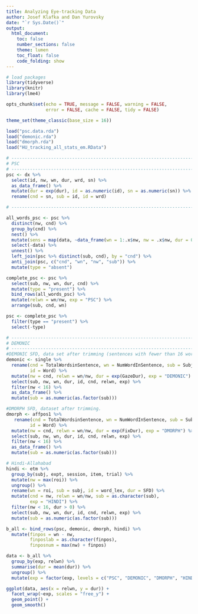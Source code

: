 ```yaml
---
title: Analyzing Eye-tracking Data
author: Josef Klafka and Dan Yurovsky
date: "`r Sys.Date()`"
output: 
  html_document:
    toc: false
    number_sections: false
    theme: lumen
    toc_float: false
    code_folding: show 
---
```


```r
# load packages
library(tidyverse)
library(knitr)
library(lme4)

opts_chunk$set(echo = TRUE, message = FALSE, warning = FALSE, 
               error = FALSE, cache = FALSE, tidy = FALSE)

theme_set(theme_classic(base_size = 16))
```

```r
load("psc.data.rda")
load("demonic.rda") 
load("dmorph.rda")
load("HU_tracking_all_stats_em.RData")
```

```r
# ------------------------------------------------------------------------------
# PSC
# ------------------------------------------------------------------------------
psc <- dx %>%
  select(id, nw, wn, dur, wrd, sn) %>%
  as_data_frame() %>%
  mutate(dur = exp(dur), id = as.numeric(id), sn = as.numeric(sn)) %>%
  rename(cnd = sn, sub = id, id = wrd)

# ------------------------------------------------------------------------------

all_words_psc <- psc %>%
  distinct(nw, cnd) %>%
  group_by(cnd) %>%
  nest() %>%
  mutate(sens = map(data, ~data_frame(wn = 1:.x$nw, nw = .x$nw, dur = 0))) %>%
  select(-data) %>%
  unnest() %>%
  left_join(psc %>% distinct(sub, cnd), by = "cnd") %>%
  anti_join(psc, c("cnd", "wn", "nw", "sub")) %>%
  mutate(type = "absent")

complete_psc <- psc %>%
  select(sub, nw, wn, dur, cnd) %>%
  mutate(type = "present") %>%
  bind_rows(all_words_psc) %>%
  mutate(relwn = wn/nw, exp = "PSC") %>%
  arrange(sub, cnd, wn)

psc <- complete_psc %>%
  filter(type == "present") %>%
  select(-type)

# ------------------------------------------------------------------------------
# DEMONIC
# ------------------------------------------------------------------------------
#DEMONIC SFD, data set after trimming (sentences with fewer than 16 words, extra short and long fixations removed, etc)
demonic <- single %>%
  rename(cnd = TotalWordsinSentence, wn = NumWordInSentence, sub = Subject, 
         id = Word) %>%
  mutate(nw = cnd, relwn = wn/nw, dur = exp(GazeDur), exp = "DEMONIC") %>%
  select(sub, nw, wn, dur, id, cnd, relwn, exp) %>%
  filter(nw < 16) %>%
  as_data_frame() %>%
  mutate(sub = as.numeric(as.factor(sub)))

#DMORPH SFD, dataset after trimming.
dmorph <- affpos1 %>%
   rename(cnd = TotalWordsinSentence, wn = NumWordInSentence, sub = Subject, 
         id = Word) %>%
  mutate(nw = cnd, relwn = wn/nw, dur = exp(FixDur), exp = "DMORPH") %>%
  select(sub, nw, wn, dur, id, cnd, relwn, exp) %>%
  filter(nw < 16) %>%
  as_data_frame() %>%
  mutate(sub = as.numeric(as.factor(sub)))

# Hindi-Allahabad 
hindi <- etm %>%
  group_by(subj, expt, session, item, trial) %>%
  mutate(nw = max(roi)) %>%
  ungroup() %>%
  rename(wn = roi, sub = subj, id = word_lex, dur = SFD) %>%
  mutate(cnd = nw, relwn = wn/nw, sub = as.character(sub),
         exp = "HINDI") %>%
  filter(nw < 16, dur > 0) %>%
  select(sub, nw, wn, dur, id, cnd, relwn, exp) %>%
  mutate(sub = as.numeric(as.factor(sub)))
```

```r
b_all <- bind_rows(psc, demonic, dmorph, hindi) %>%
  mutate(finpos = wn - nw,
         finposlab = as.character(finpos),
         finposnum = max(nw) + finpos)
```

```r
data <- b_all %>%
  group_by(exp, relwn) %>%
  summarise(dur = mean(dur)) %>%
  ungroup() %>%
  mutate(exp = factor(exp, levels = c("PSC", "DEMONIC", "DMORPH", "HINDI")))

ggplot(data, aes(x = relwn, y = dur)) + 
  facet_wrap(~exp, scales = "free_y") + 
  geom_point() + 
  geom_smooth()

```